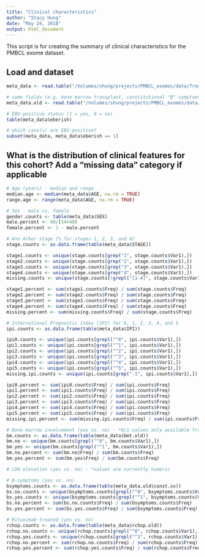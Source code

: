 ```yaml
---
title: "Clinical characteristics"
author: "Stacy Hung"
date: "May 24, 2018"
output: html_document
---
```


This script is for creating the summary of clinical characteristics for the PMBCL exome dataset.

## Load and dataset

```r
meta_data <- read.table("/Volumes/shung/projects/PMBCL_exomes/data/from_DaveTwa/meta_data_DTwa_updated.txt", sep="\t", header=TRUE, fill = TRUE)

# some fields (e.g. bone marrow transplant, constitutional "B" symptoms) need to be taken from an old dataset since they weren't included in the latest dataset
meta_data.old <- read.table("/Volumes/shung/projects/PMBCL_exomes/data/from_DaveTwa/meta_data_DTwa.txt", sep="\t", header=TRUE, fill = TRUE)
```


```r
# EBV-positive status (1 = yes, 0 = no)
table(meta_data$eberish)

# which case(s) are EBV-positive?
subset(meta_data, meta_data$eberish == 1)
```

## What is the distribution of clinical features for this cohort? Add a "missing data" category if applicable

```r
# Age (years) - median and range
median.age <- median(meta_data$AGE, na.rm = TRUE)
range.age <- range(meta_data$AGE, na.rm = TRUE)

# Sex - male vs. female
gender.counts <- table(meta_data$SEX)
male.percent <- 40/(54+40)
female.percent <- 1 - male.percent

# Ann Arbor stage (% for stages 1, 2, 3, and 4)
stage.counts <- as.data.frame(table(meta_data$STAGE))

stage1.counts <- unique(stage.counts[grep("1", stage.counts$Var1),])
stage2.counts <- unique(stage.counts[grep("2", stage.counts$Var1),])
stage3.counts <- unique(stage.counts[grep("3", stage.counts$Var1),])
stage4.counts <- unique(stage.counts[grep("4", stage.counts$Var1),])
missing.counts <- unique(stage.counts[!grepl("[1-4]", stage.counts$Var1),])

stage1.percent <- sum(stage1.counts$Freq) / sum(stage.counts$Freq)
stage2.percent <- sum(stage2.counts$Freq) / sum(stage.counts$Freq)
stage3.percent <- sum(stage3.counts$Freq) / sum(stage.counts$Freq)
stage4.percent <- sum(stage4.counts$Freq) / sum(stage.counts$Freq)
missing.percent <- sum(missing.counts$Freq) / sum(stage.counts$Freq)

# International Prognostic Index (IPI) for 0, 1, 2, 3, 4, and 5
ipi.counts <- as.data.frame(table(meta_data$IPI))

ipi0.counts <- unique(ipi.counts[grepl("^0", ipi.counts$Var1),])
ipi1.counts <- unique(ipi.counts[grepl("^1", ipi.counts$Var1),])
ipi2.counts <- unique(ipi.counts[grepl("^2", ipi.counts$Var1),])
ipi3.counts <- unique(ipi.counts[grepl("^3", ipi.counts$Var1),])
ipi4.counts <- unique(ipi.counts[grepl("^4", ipi.counts$Var1),])
ipi5.counts <- unique(ipi.counts[grepl("^5", ipi.counts$Var1),])
missing.ipi.counts <- unique(ipi.counts[grep("-1", ipi.counts$Var1),])

ipi0.percent <- sum(ipi0.counts$Freq) / sum(ipi.counts$Freq)
ipi1.percent <- sum(ipi1.counts$Freq) / sum(ipi.counts$Freq)
ipi2.percent <- sum(ipi2.counts$Freq) / sum(ipi.counts$Freq)
ipi3.percent <- sum(ipi3.counts$Freq) / sum(ipi.counts$Freq)
ipi4.percent <- sum(ipi4.counts$Freq) / sum(ipi.counts$Freq)
ipi5.percent <- sum(ipi5.counts$Freq) / sum(ipi.counts$Freq)
missing.ipi.percent <- sum(missing.ipi.counts$Freq) / sum(ipi.counts$Freq)

# Bone marrow involvement (yes vs. no) - *0/1 values only available from old dataset
bm.counts <- as.data.frame(table(meta_data$bmt.old))
bm.no <- unique(bm.counts[grepl("^0", bm.counts$Var1),])
bm.yes <- unique(bm.counts[grepl("^1", bm.counts$Var1),])
bm.no.percent <- sum(bm.no$Freq) / sum(bm.counts$Freq)
bm.yes.percent <- sum(bm.yes$Freq) / sum(bm.counts$Freq)

# LDH elevation (yes vs. no) - *values are currently numeric

# B-symptoms (yes vs. no)
bsymptoms.counts <- as.data.frame(table(meta_data.old$const.sx))
bs.no.counts <- unique(bsymptoms.counts[grepl("^0", bsymptoms.counts$Var1),])
bs.yes.counts <- unique(bsymptoms.counts[grepl("^1", bsymptoms.counts$Var1),])
bs.no.percent <- sum(bs.no.counts$Freq) / sum(bsymptoms.counts$Freq)
bs.yes.percent <- sum(bs.yes.counts$Freq) / sum(bsymptoms.counts$Freq)

# Rituximab-treated (yes vs. no)
rchop.counts <- as.data.frame(table(meta_data$rchop.old))
rchop.no.counts <- unique(rchop.counts[grepl("^0", rchop.counts$Var1),])
rchop.yes.counts <- unique(rchop.counts[grepl("^1", rchop.counts$Var1),])
rchop.no.percent <- sum(rchop.no.counts$Freq) / sum(rchop.counts$Freq)
rchop.yes.percent <- sum(rchop.yes.counts$Freq) / sum(rchop.counts$Freq)
```
